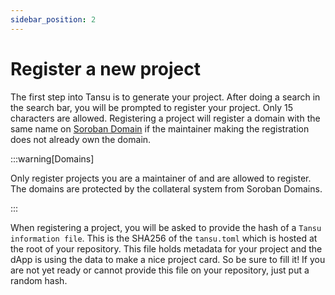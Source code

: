 ```yaml
---
sidebar_position: 2
---
```


# Register a new project

The first step into Tansu is to generate your project. After doing a search in the search bar, you will be prompted to register your project. Only 15 characters are allowed. Registering a project will register a domain with the same name on [Soroban Domain](https://sorobandomains.org/) if the maintainer making the registration does not already own the domain.

:::warning[Domains]

Only register projects you are a maintainer of and are allowed to register. The domains are protected by the collateral system from Soroban Domains.

:::

When registering a project, you will be asked to provide the hash of a `Tansu information file`. This is the SHA256 of the `tansu.toml` which is hosted at the root of your repository. This file holds metadata for your project and the dApp is using the data to make a nice project card. So be sure to fill it! If you are not yet ready or cannot provide this file on your repository, just put a random hash.
